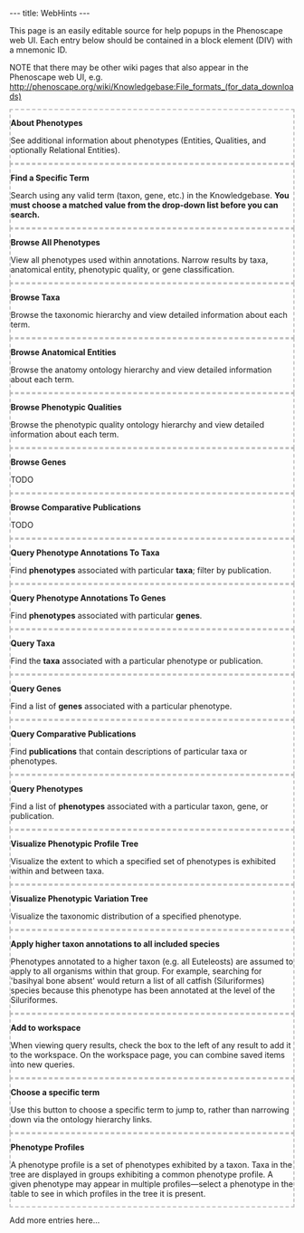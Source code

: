---
title: WebHints
---

<!--
@import "/wg/phenoscape/index.php?title=Jimallman:AjaxBlocks.css&action=raw&ctype=text/css";
-->

This page is an easily editable source for help popups in the Phenoscape web UI. Each entry below should be contained in a block element (DIV) with a mnemonic ID.

NOTE that there may be other wiki pages that also appear in the Phenoscape web UI, e.g. http://phenoscape.org/wiki/Knowledgebase:File_formats_(for_data_downloads)

<div id="WhatArePhenotypes" style="border: 2px dashed silver;">
'''About Phenotypes'''

See additional information about phenotypes (Entities, Qualities, and optionally Relational Entities).
</div>


<div id="FindSpecificTerm" style="border: 2px dashed silver;">
'''Find a Specific Term'''

Search using any valid term (taxon, gene, etc.) in the Knowledgebase. '''You must choose a matched value from the drop-down list before you can search.'''
</div>


<div id="BrowseAllPhenotypes" style="border: 2px dashed silver;">
'''Browse All Phenotypes'''

View all phenotypes used within annotations. Narrow results by taxa, anatomical entity, phenotypic quality, or gene classification.
</div>


<div id="BrowseTaxa" style="border: 2px dashed silver;">
'''Browse Taxa'''

Browse the taxonomic hierarchy and view detailed information about each term.
</div>


<div id="BrowseAnatomicalEntities" style="border: 2px dashed silver;">
'''Browse Anatomical Entities'''

Browse the anatomy ontology hierarchy and view detailed information about each term.
</div>


<div id="BrowsePhenotypicQualities" style="border: 2px dashed silver;">
'''Browse Phenotypic Qualities'''

Browse the phenotypic quality ontology hierarchy and view detailed information about each term.
</div>


<div id="BrowseGenes" style="border: 2px dashed silver;">
'''Browse Genes'''

TODO
</div>


<div id="BrowseComparativePublications" style="border: 2px dashed silver;">
'''Browse Comparative Publications'''

TODO
</div>


<div id="QueryPhenotpyeAnnotationsToTaxa" style="border: 2px dashed silver;">
'''Query Phenotype Annotations To Taxa'''

Find '''phenotypes''' associated with particular '''taxa'''; filter by publication.
</div>


<div id="QueryPhenotpyeAnnotationsToGenes" style="border: 2px dashed silver;">
'''Query Phenotype Annotations To Genes'''

Find '''phenotypes''' associated with particular '''genes'''.
</div>


<div id="QueryTaxa" style="border: 2px dashed silver;">
'''Query Taxa'''

Find the '''taxa''' associated with a particular phenotype or publication.
</div>


<div id="QueryGenes" style="border: 2px dashed silver;">
'''Query Genes'''

Find a list of '''genes''' associated with a particular phenotype.
</div>


<div id="QueryCompatarivePublications" style="border: 2px dashed silver;">
'''Query Comparative Publications'''

Find '''publications''' that contain descriptions of particular taxa or phenotypes.
</div>


<div id="QueryPhenotpyes" style="border: 2px dashed silver;">
'''Query Phenotypes'''

Find a list of '''phenotypes''' associated with a particular taxon, gene, or publication.
</div>


<div id="VisualizePhenotypicProfileTree" style="border: 2px dashed silver;">
'''Visualize Phenotypic Profile Tree'''

Visualize the extent to which a specified set of phenotypes is exhibited within and between taxa.
</div>


<div id="VisualizePhenotypicVariationTree" style="border: 2px dashed silver;">
'''Visualize Phenotypic Variation Tree'''

Visualize the taxonomic distribution of a specified phenotype.
</div>


<div id="AboutInferredAnnotations" style="border: 2px dashed silver;">
'''Apply higher taxon annotations to all included species'''

Phenotypes annotated to a higher taxon (e.g. all Euteleosts) are assumed to apply to all organisms within that group. For example, searching for 'basihyal bone absent' would return a list of all catfish (Siluriformes) species because this phenotype has been annotated at the level of the Siluriformes.
</div>


<div id="AboutTheWorkspace" style="border: 2px dashed silver;">
'''Add to workspace'''

When viewing query results, check the box to the left of any result to add it to the workspace. On the workspace page, you can combine saved items into new queries.
</div>


<div id="ChooseTermForFacet" style="border: 2px dashed silver;">
'''Choose a specific term'''

Use this button to choose a specific term to jump to, rather than narrowing down via the ontology hierarchy links.
</div>

<div id="PhenotypeProfiles" style="border: 2px dashed silver;">
'''Phenotype Profiles'''

A phenotype profile is a set of phenotypes exhibited by a taxon. Taxa in the tree are displayed in groups exhibiting a common phenotype profile. A given phenotype may appear in multiple profiles—select a phenotype in the table to see in which profiles in the tree it is present.
</div>

Add more entries here...